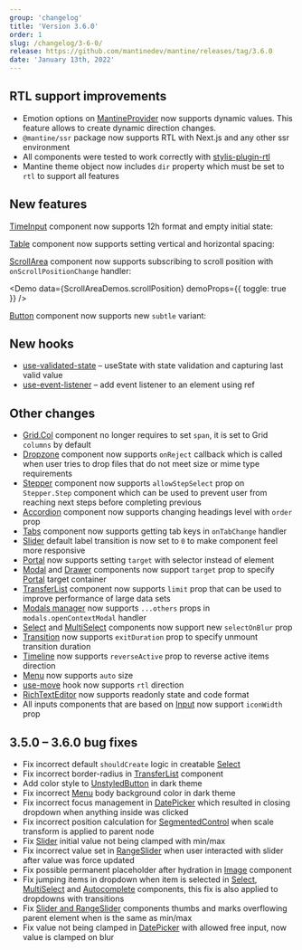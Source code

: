 ```yaml
---
group: 'changelog'
title: 'Version 3.6.0'
order: 1
slug: /changelog/3-6-0/
release: https://github.com/mantinedev/mantine/releases/tag/3.6.0
date: 'January 13th, 2022'
---
```



## RTL support improvements

- Emotion options on [MantineProvider](https://mantine.dev/theming/rtl/) now supports dynamic values. This feature allows to create dynamic direction changes.
- `@mantine/ssr` package now supports RTL with Next.js and any other ssr environment
- All components were tested to work correctly with [stylis-plugin-rtl](https://github.com/styled-components/stylis-plugin-rtl)
- Mantine theme object now includes `dir` property which must be set to `rtl` to support all features

## New features

[TimeInput](https://mantine.dev/dates/time-input/) component now supports 12h format and empty initial state:

<Demo data={TimeInputDemos.usage} />

<Demo data={TimeInputDemos.format} />

[Table](https://mantine.dev/core/table/) component now supports setting vertical and horizontal spacing:

<Demo data={TableDemos.spacingConfigurator} />

[ScrollArea](https://mantine.dev/core/scroll-area/) component now supports subscribing to scroll position with `onScrollPositionChange` handler:

<Demo data={ScrollAreaDemos.scrollPosition} demoProps={{ toggle: true }} />

[Button](https://mantine.dev/core/button/) component now supports new `subtle` variant:

<Demo data={ButtonDemos.variants} />

## New hooks

- [use-validated-state](https://mantine.dev/hooks/use-validated-state/) – useState with state validation and capturing last valid value
- [use-event-listener](https://mantine.dev/hooks/use-event-listener/) – add event listener to an element using ref

## Other changes

- [Grid.Col](https://mantine.dev/core/grid/) component no longer requires to set `span`, it is set to Grid `columns` by default
- [Dropzone](https://mantine.dev/others/dropzone/) component now supports `onReject` callback which is called when user tries to drop files that do not meet size or mime type requirements
- [Stepper](https://mantine.dev/core/stepper/) component now supports `allowStepSelect` prop on `Stepper.Step` component which can be used to prevent user from reaching next steps before completing previous
- [Accordion](https://mantine.dev/core/accordion/) component now supports changing headings level with `order` prop
- [Tabs](https://mantine.dev/core/tabs/) component now supports getting tab keys in `onTabChange` handler
- [Slider](https://mantine.dev/core/slider/) default label transition is now set to `0` to make component feel more responsive
- [Portal](https://mantine.dev/core/portal/) now supports setting `target` with selector instead of element
- [Modal](https://mantine.dev/core/modal/) and [Drawer](https://mantine.dev/core/drawer/) components now support `target` prop to specify [Portal](https://mantine.dev/core/portal/) target container
- [TransferList](https://mantine.dev/core/transfer-list/) component now supports `limit` prop that can be used to improve performance of large data sets
- [Modals manager](https://mantine.dev/others/modals/) now supports `...others` props in `modals.openContextModal` handler
- [Select](https://mantine.dev/core/select/) and [MultiSelect](https://mantine.dev/core/multi-select/) components now support new `selectOnBlur` prop
- [Transition](https://mantine.dev/core/transition/) now supports `exitDuration` prop to specify unmount transition duration
- [Timeline](https://mantine.dev/core/timeline/) now supports `reverseActive` prop to reverse active items direction
- [Menu](https://mantine.dev/core/menu/) now supports `auto` size
- [use-move](https://mantine.dev/hooks/use-move/) hook now supports `rtl` direction
- [RichTextEditor](https://mantine.dev/others/rte/) now supports readonly state and code format
- All inputs components that are based on [Input](https://mantine.dev/core/input/) now support `iconWidth` prop

## 3.5.0 – 3.6.0 bug fixes

- Fix incorrect default `shouldCreate` logic in creatable [Select](https://mantine.dev/core/select/)
- Fix incorrect border-radius in [TransferList](https://mantine.dev/core/transfer-list/) component
- Add color style to [UnstyledButton](https://mantine.dev/core/button/#unstyled-button) in dark theme
- Fix incorrect [Menu](https://mantine.dev/core/menu/) body background color in dark theme
- Fix incorrect focus management in [DatePicker](https://mantine.dev/dates/date-picker/) which resulted in closing dropdown when anything inside was clicked
- Fix incorrect position calculation for [SegmentedControl](https://mantine.dev/core/segmented-control/) when scale transform is applied to parent node
- Fix [Slider](https://mantine.dev/core/slider/) initial value not being clamped with min/max
- Fix incorrect value set in [RangeSlider](https://mantine.dev/core/slider/) when user interacted with slider after value was force updated
- Fix possible permanent placeholder after hydration in [Image](https://mantine.dev/core/image/) component
- Fix jumping items in dropdown when item is selected in [Select](https://mantine.dev/core/select/), [MultiSelect](https://mantine.dev/core/multi-select/) and [Autocomplete](https://mantine.dev/core/autocomplete/) components, this fix is also applied to dropdowns with transitions
- Fix [Slider and RangeSlider](https://mantine.dev/core/slider/) components thumbs and marks overflowing parent element when is the same as min/max
- Fix value not being clamped in [DatePicker](https://mantine.dev/dates/date-picker/) with allowed free input, now value is clamped on blur
